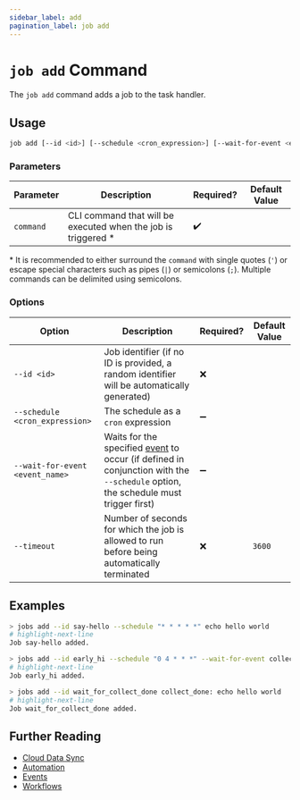 ```yaml
---
sidebar_label: add
pagination_label: job add
---
```


# `job add` Command

The `job add` command adds a job to the task handler.

## Usage

```bash
job add [--id <id>] [--schedule <cron_expression>] [--wait-for-event <event_name>] <command>
```

### Parameters

| Parameter | Description                                                    | Required? | Default Value |
| --------- | -------------------------------------------------------------- | --------- | ------------- |
| `command` | CLI command that will be executed when the job is triggered \* | ✔️        |               |

\* It is recommended to either surround the `command` with single quotes (`'`) or escape special characters such as pipes (`|`) or semicolons (`;`). Multiple commands can be delimited using semicolons.

### Options

| Option                          | Description                                                                                                                                                   | Required? | Default Value |
| ------------------------------- | ------------------------------------------------------------------------------------------------------------------------------------------------------------- | --------- | ------------- |
| `--id <id>`                     | Job identifier (if no ID is provided, a random identifier will be automatically generated)                                                                    | ❌        |               |
| `--schedule <cron_expression>`  | The schedule as a `cron` expression                                                                                                                           | ➖        |               |
| `--wait-for-event <event_name>` | Waits for the specified [event](../../../events/index.mdx) to occur (if defined in conjunction with the `--schedule` option, the schedule must trigger first) | ➖        |               |
| `--timeout`                     | Number of seconds for which the job is allowed to run before being automatically terminated                                                                   | ❌        | `3600`        |

## Examples

```bash title="Print 'hello world' to the console every minute"
> jobs add --id say-hello --schedule "* * * * *" echo hello world
# highlight-next-line
​Job say-hello added.
```

```bash title="At 4am each morning, wait for message of type collect_done and print a message"
> jobs add --id early_hi --schedule "0 4 * * *" --wait-for-event collect_done 'match is("volume") | format id'
# highlight-next-line
​Job early_hi added.
```

```bash title="Wait for message of type collect_done and print a message"
> jobs add --id wait_for_collect_done collect_done: echo hello world
# highlight-next-line
​Job wait_for_collect_done added.
```

## Further Reading

- [Cloud Data Sync](../../../../concepts/cloud-data-sync/index.mdx)
- [Automation](../../../../concepts/automation/index.mdx)
- [Events](../../../events/index.mdx)
- [Workflows](../../../workflows/index.mdx)
